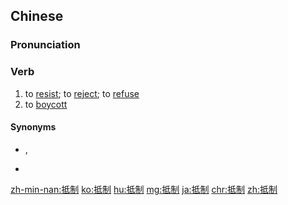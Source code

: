 ==Chinese==
{{zh-forms}}

===Pronunciation===
{{zh-pron
|m=dǐzhì
|c=dai2 zai3
|cat=v
}}

===Verb===
{{zh-verb}}

# to [[resist]]; to [[reject]]; to [[refuse]]
# to [[boycott]]

====Synonyms====
* {{sense|resist}} {{zh-l|制止}}, {{zh-l|阻擋}}
* {{sense|boycott}} {{zh-l|杯葛}}

{{zh-cat|Advanced}}

[[zh-min-nan:抵制]]
[[ko:抵制]]
[[hu:抵制]]
[[mg:抵制]]
[[ja:抵制]]
[[chr:抵制]]
[[zh:抵制]]